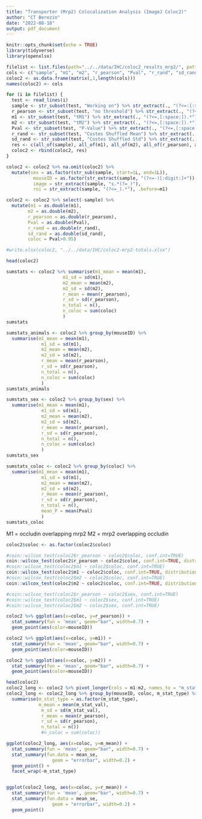 ```yaml
---
title: "Transporter (Mrp2) Colocalization Analysis (ImageJ Coloc2)"
author: "CT Berezin"
date: "2022-08-18"
output: pdf_document
---
```


```r
knitr::opts_chunk$set(echo = TRUE)
library(tidyverse)
library(openxlsx)
```


```r
filelist <- list.files(path="../../data/IHC/coloc2_results_mrp2/", pattern="*.txt", full.names = TRUE)
cols <- c("sample", "m1", "m2", "r_pearson", "Pval", "r_rand", "sd_rand")
coloc2 <- as.data.frame(matrix(,1,length(cols)))
names(coloc2) <- cols

for (i in filelist) {
  test <- read_lines(i)
  sample <- str_subset(test, "Working on") %>% str_extract(., "(?<=:[:space:]).*")
  r_pearson <- str_subset(test, "no threshold") %>% str_extract(., "(?<=,[:space:]).*")
  m1 <- str_subset(test, "tM1") %>% str_extract(., "(?<=,[:space:]).*")
  m2 <- str_subset(test, "tM2") %>% str_extract(., "(?<=,[:space:]).*")
  Pval <- str_subset(test, "P-Value") %>% str_extract(., "(?<=,[:space:]).*")
  r_rand <- str_subset(test, "Costes Shuffled Mean") %>% str_extract(., "(?<=,[:space:]).*")
  sd_rand <- str_subset(test, "Costes Shuffled Std") %>% str_extract(., "(?<=,[:space:]).*")
  res <- c(all_of(sample), all_of(m1), all_of(m2), all_of(r_pearson), all_of(Pval), all_of(r_rand), all_of(sd_rand))
  coloc2 <- rbind(coloc2, res)
}

coloc2 <- coloc2 %>% na.omit(coloc2) %>%
  mutate(sex = as.factor(str_sub(sample, start=1L, end=1L)),
          mouseID = as.factor(str_extract(sample, "(?<=-)[:digit:]+")),
          image = str_extract(sample, "s.*(?=_)"),
          roi = str_extract(sample, "(?<=_).*"), .before=m1)

coloc2 <- coloc2 %>% select(-sample) %>%
  mutate(m1 = as.double(m1),
        m2 = as.double(m2),
        r_pearson = as.double(r_pearson),
        Pval = as.double(Pval),
        r_rand = as.double(r_rand),
        sd_rand = as.double(sd_rand),
        coloc = Pval>0.95)

#write.xlsx(coloc2, "../../data/IHC/coloc2-mrp2-totals.xlsx")

head(coloc2)
```

```r
sumstats <- coloc2 %>% summarise(m1_mean = mean(m1),
                     m1_sd = sd(m1),
                     m2_mean = mean(m2),
                     m2_sd = sd(m2),
                     r_mean = mean(r_pearson),
                     r_sd = sd(r_pearson),
                     n_total = n(),
                     n_coloc = sum(coloc)
                     )
sumstats

sumstats_animals <- coloc2 %>% group_by(mouseID) %>% 
  summarise(m1_mean = mean(m1),
             m1_sd = sd(m1),
             m2_mean = mean(m2),
             m2_sd = sd(m2),
             r_mean = mean(r_pearson),
             r_sd = sd(r_pearson),
             n_total = n(),
             n_coloc = sum(coloc)
             )
sumstats_animals

sumstats_sex <- coloc2 %>% group_by(sex) %>% 
  summarise(m1_mean = mean(m1),
             m1_sd = sd(m1),
             m2_mean = mean(m2),
             m2_sd = sd(m2),
             r_mean = mean(r_pearson),
             r_sd = sd(r_pearson),
             n_total = n(),
             n_coloc = sum(coloc)
             )
sumstats_sex

sumstats_coloc <- coloc2 %>% group_by(coloc) %>% 
  summarise(m1_mean = mean(m1),
             m1_sd = sd(m1),
             m2_mean = mean(m2),
             m2_sd = sd(m2),
             r_mean = mean(r_pearson),
             r_sd = sd(r_pearson),
             n_total = n(),
             mean_P = mean(Pval)
             )
sumstats_coloc
```

M1 = occludin overlapping mrp2
M2 = mrp2 overlapping occludin


```r
coloc2$coloc <- as.factor(coloc2$coloc)

#coin::wilcox_test(coloc2$r_pearson ~ coloc2$coloc, conf.int=TRUE)
coin::wilcox_test(coloc2$r_pearson ~ coloc2$coloc, conf.int=TRUE, distribution="exact")
#coin::wilcox_test(coloc2$m1 ~ coloc2$coloc, conf.int=TRUE)
coin::wilcox_test(coloc2$m1 ~ coloc2$coloc, conf.int=TRUE, distribution="exact")
#coin::wilcox_test(coloc2$m2 ~ coloc2$coloc, conf.int=TRUE)
coin::wilcox_test(coloc2$m2 ~ coloc2$coloc, conf.int=TRUE, distribution="exact")

#coin::wilcox_test(coloc2$r_pearson ~ coloc2$sex, conf.int=TRUE)
#coin::wilcox_test(coloc2$m1 ~ coloc2$sex, conf.int=TRUE)
#coin::wilcox_test(coloc2$m2 ~ coloc2$sex, conf.int=TRUE)
```


```r
coloc2 %>% ggplot(aes(x=coloc, y=r_pearson)) +
  stat_summary(fun = 'mean', geom="bar", width=0.7) +
  geom_point(aes(color=mouseID))

coloc2 %>% ggplot(aes(x=coloc, y=m1)) +
  stat_summary(fun = 'mean', geom="bar", width=0.7) +
  geom_point(aes(color=mouseID))

coloc2 %>% ggplot(aes(x=coloc, y=m2)) +
  stat_summary(fun = 'mean', geom="bar", width=0.7) +
  geom_point(aes(color=mouseID))
```

```r
head(coloc2)
coloc2_long <- coloc2 %>% pivot_longer(cols = m1:m2, names_to = "m_stat_type", values_to = "m_stat_val")
coloc2_long <- coloc2_long %>% group_by(mouseID, coloc, m_stat_type) %>%
  summarise(m_stat_type = as.factor(m_stat_type),
            m_mean = mean(m_stat_val),
             m_sd = sd(m_stat_val),
             r_mean = mean(r_pearson),
             r_sd = sd(r_pearson),
             n_total = n())
             #n_coloc = sum(coloc))

ggplot(coloc2_long, aes(x=coloc, y=m_mean)) +
  stat_summary(fun = 'mean', geom="bar", width=0.7) +
  stat_summary(fun.data = mean_se,  
                 geom = "errorbar", width=0.2) + 
  geom_point() +
  facet_wrap(~m_stat_type)


ggplot(coloc2_long, aes(x=coloc, y=r_mean)) +
  stat_summary(fun = 'mean', geom="bar", width=0.7) +
  stat_summary(fun.data = mean_se,  
                 geom = "errorbar", width=0.2) + 
  geom_point()
```

